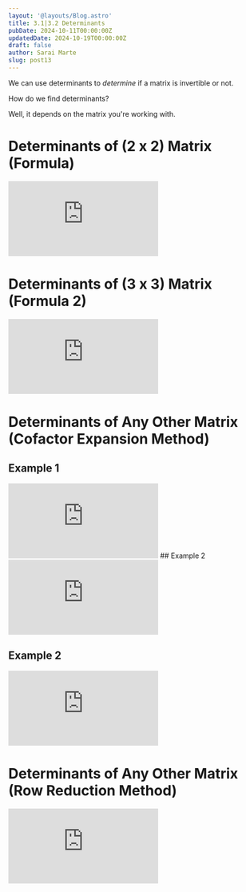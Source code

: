 ```yaml
---
layout: '@layouts/Blog.astro'
title: 3.1|3.2 Determinants 
pubDate: 2024-10-11T00:00:00Z 
updatedDate: 2024-10-19T00:00:00Z 
draft: false
author: Sarai Marte
slug: post13
---
```


We can use determinants to *determine* if a matrix is invertible or not. 

How do we find determinants?

Well, it depends on the matrix you're working with. 

# Determinants of (2 x 2) Matrix (Formula)

<iframe src="https://www.youtube.com/embed/UoYT1jctZe0?si=d3dTW3_1SsQMPbVI" title="YouTube video player" frameborder="0" allow="accelerometer; autoplay; clipboard-write; encrypted-media; gyroscope; picture-in-picture; web-share" referrerpolicy="strict-origin-when-cross-origin" allowfullscreen></iframe>

# Determinants of (3 x 3) Matrix (Formula 2)

<iframe src="https://www.youtube.com/embed/DuDF6CeyxwI?si=Swqrv1j6S0sBGRt5" title="YouTube video player" frameborder="0" allow="accelerometer; autoplay; clipboard-write; encrypted-media; gyroscope; picture-in-picture; web-share" referrerpolicy="strict-origin-when-cross-origin" allowfullscreen></iframe>

# Determinants of Any Other Matrix (Cofactor Expansion Method)

## Example 1

<iframe src="https://www.youtube.com/embed/72JZ-9HE-JM?si=WhvznzdgsicWRmtT" title="YouTube video player" frameborder="0" allow="accelerometer; autoplay; clipboard-write; encrypted-media; gyroscope; picture-in-picture; web-share" referrerpolicy="strict-origin-when-cross-origin" allowfullscreen></iframe>
## Example 2 

<iframe src="https://www.youtube.com/embed/pmb7gwdGy7I?si=1ubeVRRoi9yV4OcC" title="YouTube video player" frameborder="0" allow="accelerometer; autoplay; clipboard-write; encrypted-media; gyroscope; picture-in-picture; web-share" referrerpolicy="strict-origin-when-cross-origin" allowfullscreen></iframe>

## Example 2

<iframe src="https://www.youtube.com/embed/XR_IgVigUtY?si=xTb-SyWbu-oI7CCo" title="YouTube video player" frameborder="0" allow="accelerometer; autoplay; clipboard-write; encrypted-media; gyroscope; picture-in-picture; web-share" referrerpolicy="strict-origin-when-cross-origin" allowfullscreen></iframe>

# Determinants of Any Other Matrix (Row Reduction Method)

<iframe src="https://www.youtube.com/embed/7jXNOz1i-Cg?si=HVKm6QdCgSOgnjl8" title="YouTube video player" frameborder="0" allow="accelerometer; autoplay; clipboard-write; encrypted-media; gyroscope; picture-in-picture; web-share" referrerpolicy="strict-origin-when-cross-origin" allowfullscreen></iframe>
